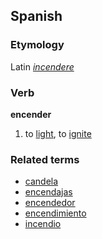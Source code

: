 ==Spanish==
===Etymology===
Latin ''[[incendere]]''
===Verb===
'''encender'''

# to [[light]], to [[ignite]]

===Related terms===
*[[candela]]
*[[encendajas]]
*[[encendedor]]
*[[encendimiento]]
*[[incendio]]